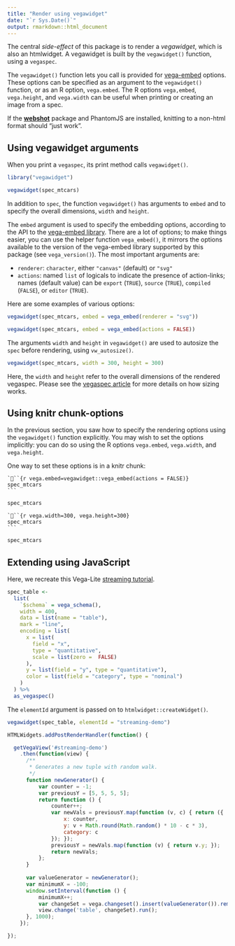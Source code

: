 ```yaml
---
title: "Render using vegawidget"
date: "`r Sys.Date()`"
output: rmarkdown::html_document
---
```


The central *side-effect* of this package is to render a *vegawidget*, which is also an htmlwidget. A vegawidget is built by the `vegawidget()` function, using a `vegaspec`. 

The `vegawidget()` function lets you call is provided for [vega-embed](https://github.com/vega/vega-embed) options. These options can be specified as an argument to the `vegawidget()` function, or as an R option, `vega.embed`. The R options `vega,embed`, `vega.height`, and `vega.width` can be useful when printing or creating an image from a spec. 

If the [**webshot**](https://CRAN.R-project.org/package=webshot) package and PhantomJS are installed, knitting to a non-html format should "just work".

## Using vegawidget arguments

When you print a `vegaspec`, its print method calls `vegawidget()`.

```r
library("vegawidget")

vegawidget(spec_mtcars) 
```
 
 In addition to `spec`, the function `vegawidget()` has arguments to `embed` and to specify the overall dimensions, `width` and `height`. 

The `embed` argument is used to specify the embedding options, according to the API to the [vega-embed library](https://github.com/vega/vega-embed#options). There are a lot of options; to make things easier, you can use the helper function `vega_embed()`, it mirrors the options available to the version of the vega-embed library supported by this package (see `vega_version()`). The most important arguments are:

- `renderer`: `character`, either `"canvas"` (default) or `"svg"`
- `actions`: named `list` of logicals to indicate the presence of action-links; names (default value) can be `export` (`TRUE`), `source` (`TRUE`), `compiled` (`FALSE`), or `editor` (`TRUE`).

Here are some examples of various options:

```r
vegawidget(spec_mtcars, embed = vega_embed(renderer = "svg"))
```

```r
vegawidget(spec_mtcars, embed = vega_embed(actions = FALSE))
```

The arguments `width` and `height` in `vegawidget()` are used to autosize the `spec` before rendering, using `vw_autosize()`.

```r
vegawidget(spec_mtcars, width = 300, height = 300)
```

Here, the `width` and `height` refer to the overall dimensions of the rendered vegaspec.
Please see the [vegaspec article](vegaspec.html) for more details on how sizing works.

## Using knitr chunk-options

In the previous section, you saw how to specify the rendering options using the `vegawidget()` function explicitly. You may wish to set the options implicitly: you can do so using the R options `vega.embed`, `vega.width`, and `vega.height`.

One way to set these options is in a knitr chunk:

    ```{r vega.embed=vegawidget::vega_embed(actions = FALSE)}
    spec_mtcars
    ```

```r
spec_mtcars
```

    ```{r vega.width=300, vega.height=300}
    spec_mtcars
    ```

```r
spec_mtcars
```

## Extending using JavaScript

Here, we recreate this Vega-Lite [streaming tutorial](https://vega.github.io/vega-lite/tutorials/streaming.html).

```r
spec_table <-
  list(
    `$schema` = vega_schema(),
    width = 400,
    data = list(name = "table"),
    mark = "line",
    encoding = list(
      x = list(
        field = "x", 
        type = "quantitative",
        scale = list(zero =  FALSE)
      ),
      y = list(field = "y", type = "quantitative"),
      color = list(field = "category", type = "nominal")
    )
  ) %>%
  as_vegaspec()
```

The `elementId` argument is passed on to `htmlwidget::createWidget()`. 

```r
vegawidget(spec_table, elementId = "streaming-demo")
```

```js
HTMLWidgets.addPostRenderHandler(function() {

  getVegaView('#streaming-demo')
    .then(function(view) {
      /**
       * Generates a new tuple with random walk.
       */
      function newGenerator() {
          var counter = -1;
          var previousY = [5, 5, 5, 5];
          return function () {
              counter++;
              var newVals = previousY.map(function (v, c) { return ({
                  x: counter,
                  y: v + Math.round(Math.random() * 10 - c * 3),
                  category: c
              }); });
              previousY = newVals.map(function (v) { return v.y; });
              return newVals;
          };
      }
  
      var valueGenerator = newGenerator();
      var minimumX = -100;
      window.setInterval(function () {
          minimumX++;
          var changeSet = vega.changeset().insert(valueGenerator()).remove(function (t) { return t.x < minimumX; });
          view.change('table', changeSet).run();
      }, 1000);  
    });

});
```





